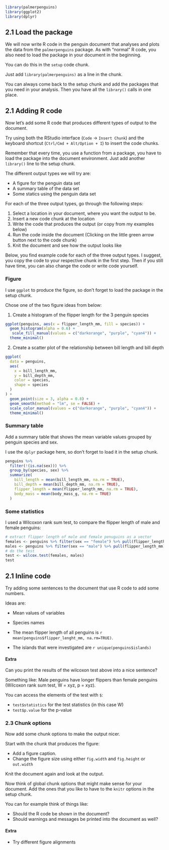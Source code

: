```r
library(palmerpenguins)
library(ggplot2)
library(dplyr)
```

## 2.1 Load the package

We will now write R code in the penguin document that analyses and plots the data from
the `palmerpenguins` package. 
As with "normal" R code, you also need to load the package in your document in the beginning.

You can do this in the `setup` code chunk.

Just add `library(palmerpenguins)` as a line in the chunk.

You can always come back to the setup chunk and add the packages that you need in 
your analysis. Then you have all the `library()` calls in one place.

## 2.1 Adding R code {.tabset}

Now let's add some R code that produces different types of output to the document.

Try using both the RStudio interface (`Code` -> `Insert Chunk`) and the keyboard 
shortcut (`Ctrl/Cmd + Alt/Option + I`) to insert the code chunks.

Remember that every time, you use a function from a package, you have to load the package into
the document environment. Just add another `library()` line to the setup chunk.

The different output types we will try are:

- A figure for the penguin data set
- A summary table of the data set
- Some statics using the penguin data set

For each of the three output types, go through the following steps:

1. Select a location in your document, where you want the output to be.
2. Insert a new code chunk at the location 
3. Write the code that produces the output (or copy from my examples below)
4. Run the code inside the document (Clicking on the little green arrow button next to the code chunk)
5. Knit the document and see how the output looks like

Below, you find example code for each of the three output types. I suggest, you copy the 
code to your respective chunk in the first step. Then if you still have time, you can 
also change the code or write code yourself.


### Figure {.tabset}

I use `ggplot` to produce the figure, so don't forget to load the package in the setup
chunk.

Chose one of the two figure ideas from below:

1. Create a histogram of the flipper length for the 3 penguin species

```r
ggplot(penguins, aes(x = flipper_length_mm, fill = species)) +
  geom_histogram(alpha = 0.6) +
   scale_fill_manual(values = c("darkorange", "purple", "cyan4")) +
  theme_minimal()
```

2. Create a scatter plot of the relationship between bill length and bill depth

```r
ggplot(
  data = penguins,
  aes(
    x = bill_length_mm,
    y = bill_depth_mm,
    color = species,
    shape = species
  )
) +
  geom_point(size = 3, alpha = 0.8) +
  geom_smooth(method = "lm", se = FALSE) +
  scale_color_manual(values = c("darkorange", "purple", "cyan4")) +
  theme_minimal()
```

### Summary table

Add a summary table that shows the mean variable values grouped
by penguin species and sex. 

I use the `dplyr` package here, so don't forget to load it in the setup chunk.

```r
penguins %>% 
  filter(!(is.na(sex))) %>% 
  group_by(species, sex) %>% 
  summarize(
    bill_length = mean(bill_length_mm, na.rm = TRUE),
    bill_depth = mean(bill_depth_mm, na.rm = TRUE),
    flipper_length = mean(flipper_length_mm, na.rm = TRUE),
    body_mass = mean(body_mass_g, na.rm = TRUE)
  )
```

### Some statistics

I used a Wilcoxon rank sum test, to compare the flipper length of male and female penguins:

```r
# extract flipper length of male and female penuguins as a vector
females <- penguins %>% filter(sex == "female") %>% pull(flipper_length_mm)
males <- penguins %>% filter(sex == "male") %>% pull(flipper_length_mm)
# do the test
test <- wilcox.test(females, males)
test
```

## 2.1 Inline code

Try adding some sentences to the document that use R code to add some numbers.

Ideas are:

- Mean values of variables
- Species names

- The mean flipper length of all penguins is `r mean(penguins$flipper_lenght_mm, na.rm=TRUE)`.
- The islands that were investigated are `r unique(penguins$islands)`

#### Extra

Can you print the results of the wilcoxon test above into a nice sentence?

Something like: Male penguins have longer flippers than female penguins (Wilcoxon rank sum test, W = xyz, p = xyz).

You can access the elements of the test with `$`:

- `test$statistics` for the test statistics (in this case W)
- `test$p.value` for the p-value

### 2.3 Chunk options

Now add some chunk options to make the output nicer.

Start with the chunk that produces the figure:

- Add a figure caption.
- Change the figure size using either `fig.width` and `fig.height` or `out.width`

Knit the document again and look at the output.

Now think of global chunk options that might make sense for your document. Add the
ones that you like to have to the `knitr` options in the setup chunk.

You can for example think of things like:

- Should the R code be shown in the document?
- Should warnings and messages be printed into the document as well?

#### Extra

- Try different figure alignments